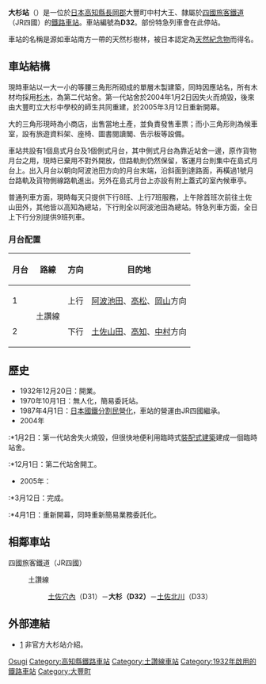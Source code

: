 {{noteTA
|T=zh-tw:大杉車站; zh-cn:大杉站; zh-hk:大杉站;
|1=zh-tw:大杉車站; zh-cn:大杉站; zh-hk:大杉站;
}}
{{日本車站資訊
|公司色     = #1cadca
|文字色     =
|站名       = 大杉站
|圖片       = Osugi Station 20110906.jpg
|pxl        =
|圖片說明   = 重建後的大杉站站舍，外形非常獨特，攝於2011年
|日文原名   = 大杉
|平假名     = おおすぎ
|羅馬拼音   = Ōsugi
|前一站     = D31 [[土佐穴內站|土佐穴內]]
|後一站     = [[土佐北川站|土佐北川]] D33
|前一站距離 = 4.0
|後一站距離 = 6.1
|電報略號   = オキ（以前曾稱作ヲキ）
|車站編號   = {{車站編號c|#e25885|D32}}
|所屬公司   = [[四國旅客鐵道|四國旅客鐵道]]（JR四國）
|所屬路線   = {{Color|#e25885|■}}[[土讚線|土讚線]]
|距離       = 87.2
|起站       = [[多度津站|多度津]]
|所在地     = [[高知縣|高知縣]][[長岡郡|長岡郡]][[大豐町|大豐町]]中村大王
|車站構造   = [[地面車站|地面車站]]
|月台配置   = 1面2線
|啟用年月日 = 1932年12月20日
|廢止年月日 =
|上下車人次 = 
|統計年度   = 
|備註       = 業務委託站
}}

'''大杉站'''（{{jpn|j=大杉駅|hg=おおすぎえき|rm=Ōsugi eki|f=y}}）是一位於[[日本|日本]][[高知縣|高知縣]][[長岡郡|長岡郡]]大豐町中村大王、隸屬於[[四國旅客鐵道|四國旅客鐵道]]（JR四國）的[[鐵路車站|鐵路車站]]。車站編號為'''D32'''。部份特急列車會在此停站。

車站的名稱是源如車站南方一帶的天然杉樹林，被日本認定為[[天然紀念物|天然紀念物]]而得名。

==車站結構==
現時車站以一大一小的等腰三角形所砌成的單層木製建築，同時因應站名，所有木材均採用[[杉木|杉木]]，為第二代站舍。第一代站舍於2004年1月2日因失火而燒毀，後來由大豐町立大杉中學校的師生共同重建，於2005年3月12日重新開幕。

大的三角形現時為小商店，出售當地土產，並負責發售車票；而小三角形則為候車室，設有旅遊資料架、座椅、圖書閱讀閣、告示板等設備。

車站共設有1個島式月台及1個側式月台，其中側式月台為靠近站舍一邊，原作貨物月台之用，現時已棄用不對外開放，但路軌則仍然保留，客運月台則集中在島式月台上。出入月台以朝向阿波池田方向的月台末端，沿斜面到達路面，再橫過1號月台路軌及貨物側線路軌進出。另外在島式月台上亦設有附上蓋式的室內候車亭。

普通列車方面，現時每天只提供下行8班、上行7班服務，上午除首班次前往土佐山田外，其他皆以高知為總站，下行則全以阿波池田為總站。特急列車方面，全日上下行分別提供9班列車。
=== 月台配置 ===
{| class="wikitable"
|-
!月台!!路線!!方向!!目的地
|-
| 1
| rowspan="2" | {{color|#e25885|■}}土讚線
| style="text-align:center" | 上行
| [[阿波池田站|阿波池田]]、[[高松站_(香川縣)|高松]]、[[岡山站_(日本)|岡山]]方向
|-
| 2
| style="text-align:center" | 下行
| [[土佐山田站|土佐山田]]、[[高知站|高知]]、[[中村站_(日本)|中村]]方向
|}

== 歷史 ==
* 1932年12月20日：開業。
* 1970年10月1日：無人化，簡易委託站。
* 1987年4月1日：[[日本國鐵分割民營化|日本國鐵分割民營化]]，車站的營運由JR四國繼承。
* 2004年
:*1月2日：第一代站舍失火燒毀，但很快地便利用臨時式[[裝配式建築|裝配式建築]]建成一個臨時站舍。
:*12月1日：第二代站舍開工。
*2005年：
:*3月12日：完成。
:*4月1日：重新開幕，同時重新簡易業務委託化。

== 相鄰車站 ==
; 四國旅客鐵道（JR四國）
: {{Color|#e25885|■}}土讚線
:: [[土佐穴內站|土佐穴內]]（D31）－'''大杉（D32）'''－[[土佐北川站|土佐北川]]（D33）

==外部連結==
*[http://frederic1no1tabi.web.fc2.com/eki/oosugi_sta/oosugi_sta.html]{{Wayback|url=http://frederic1no1tabi.web.fc2.com/eki/oosugi_sta/oosugi_sta.html |date=20120302091716 }} 非官方大杉站介紹。

{{土讚線1}}
{{commonscat|Ōsugi Station}}

{{DEFAULTSORT:Osugi}}
[[Category:日本鐵路車站_O|Osugi]]
[[Category:高知縣鐵路車站|Category:高知縣鐵路車站]]
[[Category:土讚線車站|Category:土讚線車站]]
[[Category:1932年啟用的鐵路車站|Category:1932年啟用的鐵路車站]]
[[Category:大豐町|Category:大豐町]]